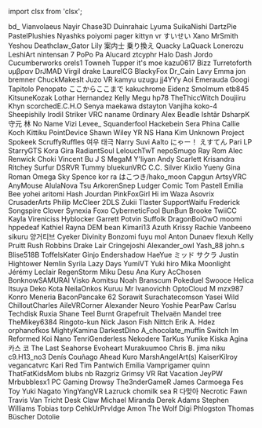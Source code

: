 ﻿import clsx from 'clsx';


<!-- Reminder that not only HTML chars have to be escaped, MDX chars also need to be (such as a space followed by an underscore). -->
<Patronelt k="5" ias="1" sp="1" >bd&#0095;</Patronelt> <Patronelt k="3" ias="1" sp="1" >Vianvolaeus</Patronelt> <Patronelt k="3" ias="1" sp="1" >Nayir</Patronelt> <Patronelt k="3" ias="1" sp="0" >Chase3D</Patronelt> <Patronelt k="2" ias="1" sp="1" >Duinrahaic</Patronelt> 
<Patronelt k="2" ias="1" sp="1" >Lyuma</Patronelt> <Patronelt k="2" ias="1" sp="1" >SuikaNishi</Patronelt> <Patronelt k="2" ias="1" sp="1" >DartzPie</Patronelt> <Patronelt k="2" ias="1" sp="1" >PastelPlushies</Patronelt> <Patronelt k="2" ias="1" sp="1" >Nyashks</Patronelt> 
<Patronelt k="2" ias="1" sp="1" >poiyomi</Patronelt> <Patronelt k="2" ias="1" sp="1" >pager</Patronelt> <Patronelt k="2" ias="1" sp="1" >kittyn vr</Patronelt> <Patronelt k="2" ias="1" sp="1" >すいせい</Patronelt> <Patronelt k="2" ias="1" sp="1" >Xano</Patronelt> 
<Patronelt k="2" ias="1" sp="1" >MrSmith</Patronelt> <Patronelt k="2" ias="1" sp="1" >Yeshou</Patronelt> <Patronelt k="2" ias="1" sp="1" >Deathclaw&#0095;Gator</Patronelt> <Patronelt k="2" ias="1" sp="1" >Lily</Patronelt> <Patronelt k="2" ias="1" sp="1" >案内士 乗り換え</Patronelt> 
<Patronelt k="2" ias="1" sp="1" >Quacky LaQuack</Patronelt> <Patronelt k="2" ias="1" sp="1" >Lonerozu</Patronelt> <Patronelt k="2" ias="1" sp="1" >LeshiArt</Patronelt> <Patronelt k="2" ias="1" sp="1" >nintensan 7</Patronelt> <Patronelt k="2" ias="1" sp="1" >PoPo Pa</Patronelt> 
<Patronelt k="2" ias="1" sp="0" >Alucard</Patronelt> <Patronelt k="2" ias="1" sp="0" >ztcyphr</Patronelt> <Patronelt k="2" ias="1" sp="0" >Halo Dash</Patronelt> <Patronelt k="0" ias="1" sp="1" >Jordo</Patronelt> <Patronelt k="0" ias="0" sp="1" >Cucumberworks</Patronelt> 
<Patronelt k="0" ias="0" sp="1" >orels1</Patronelt> <Patronelt k="0" ias="1" sp="1" >Towneh</Patronelt> <Patronelt k="0" ias="0" sp="1" >Tupper</Patronelt> <Patronelt k="0" ias="0" sp="1" >it&#0039;s moe</Patronelt> <Patronelt k="0" ias="1" sp="1" >kazu0617</Patronelt> 
<Patronelt k="0" ias="1" sp="1" >Bizz</Patronelt> <Patronelt k="0" ias="1" sp="1" >Turretoforth</Patronelt> <Patronelt k="0" ias="1" sp="1" >υμβραν</Patronelt> <Patronelt k="0" ias="1" sp="1" >DrJMAD</Patronelt> <Patronelt k="0" ias="0" sp="1" >Virgil drake</Patronelt> 
<Patronelt k="0" ias="0" sp="1" >LaurelCG</Patronelt> <Patronelt k="0" ias="0" sp="1" >BlackyFox</Patronelt> <Patronelt k="0" ias="1" sp="1" >Dr&#0095;Cain</Patronelt> <Patronelt k="0" ias="0" sp="1" >Lavy</Patronelt> <Patronelt k="0" ias="1" sp="1" >Emma</Patronelt> 
<Patronelt k="0" ias="1" sp="1" >jon bremner</Patronelt> <Patronelt k="0" ias="1" sp="1" >ChuckMakesIt</Patronelt> <Patronelt k="0" ias="0" sp="1" >Juzo VR</Patronelt> <Patronelt k="0" ias="1" sp="1" >kamyu</Patronelt> <Patronelt k="0" ias="1" sp="1" >uzugu</Patronelt> 
<Patronelt k="0" ias="0" sp="1" >jj4YYy</Patronelt> <Patronelt k="0" ias="1" sp="1" >Aoi Emerauda</Patronelt> <Patronelt k="0" ias="1" sp="1" >Googi</Patronelt> <Patronelt k="0" ias="1" sp="1" >Tapitolo Penopato</Patronelt> <Patronelt k="0" ias="1" sp="1" >ここからここまで</Patronelt> 
<Patronelt k="0" ias="1" sp="1" >kakuchrome</Patronelt> <Patronelt k="0" ias="1" sp="1" >Eidenz</Patronelt> <Patronelt k="0" ias="1" sp="1" >Smolmum</Patronelt> <Patronelt k="0" ias="1" sp="1" >etb845</Patronelt> <Patronelt k="0" ias="1" sp="1" >KitsuneKozak</Patronelt> 
<Patronelt k="0" ias="1" sp="1" >Lothar Hernandez</Patronelt> <Patronelt k="0" ias="1" sp="1" >Kelly</Patronelt> <Patronelt k="0" ias="1" sp="1" >Megu</Patronelt> <Patronelt k="0" ias="1" sp="1" >hp78</Patronelt> <Patronelt k="0" ias="1" sp="1" >TheThiccWitch</Patronelt> 
<Patronelt k="0" ias="1" sp="1" >Doujiiru</Patronelt> <Patronelt k="0" ias="1" sp="1" >Khyn</Patronelt> <Patronelt k="0" ias="0" sp="1" >scorchedE&#0046;C&#0046;H&#0046;O</Patronelt> <Patronelt k="0" ias="1" sp="1" >Senya</Patronelt> <Patronelt k="0" ias="0" sp="1" >maekawa</Patronelt> 
<Patronelt k="0" ias="1" sp="1" >dstayton</Patronelt> <Patronelt k="0" ias="1" sp="1" >Vanjiha</Patronelt> <Patronelt k="0" ias="1" sp="1" >koko&#0045;4</Patronelt> <Patronelt k="0" ias="1" sp="1" >Sheepishily</Patronelt> <Patronelt k="0" ias="0" sp="1" >Irodil Striker</Patronelt> 
<Patronelt k="0" ias="1" sp="1" >VRC naname</Patronelt> <Patronelt k="0" ias="1" sp="1" >0rdinary</Patronelt> <Patronelt k="0" ias="0" sp="1" >Alex Beadle</Patronelt> <Patronelt k="0" ias="1" sp="1" >Ishtãr</Patronelt> <Patronelt k="0" ias="1" sp="1" >DsharpK</Patronelt> 
<Patronelt k="0" ias="1" sp="1" >守元 林</Patronelt> <Patronelt k="0" ias="1" sp="1" >No Name</Patronelt> <Patronelt k="0" ias="1" sp="1" >Vizi</Patronelt> <Patronelt k="0" ias="1" sp="1" >Levee&#0095;</Patronelt> <Patronelt k="0" ias="1" sp="1" >Squanderfool</Patronelt> 
<Patronelt k="0" ias="1" sp="1" >Hackebein</Patronelt> <Patronelt k="0" ias="1" sp="1" >Sera Phina</Patronelt> <Patronelt k="0" ias="0" sp="1" >Callie Koch</Patronelt> <Patronelt k="0" ias="1" sp="1" >Kittiku</Patronelt> <Patronelt k="0" ias="1" sp="1" >PointDevice</Patronelt> 
<Patronelt k="0" ias="1" sp="1" >Shawn Wiley</Patronelt> <Patronelt k="0" ias="0" sp="1" >YR NS</Patronelt> <Patronelt k="0" ias="0" sp="1" >Hana Kim</Patronelt> <Patronelt k="0" ias="0" sp="1" >Unknown</Patronelt> <Patronelt k="0" ias="1" sp="1" >Project</Patronelt> 
<Patronelt k="0" ias="1" sp="1" >Spokeek</Patronelt> <Patronelt k="0" ias="1" sp="1" >ScruffyRuffles</Patronelt> <Patronelt k="0" ias="1" sp="1" >여우 태극</Patronelt> <Patronelt k="0" ias="1" sp="1" >Narry</Patronelt> <Patronelt k="0" ias="1" sp="1" >Suvi Aalto</Patronelt> 
<Patronelt k="0" ias="1" sp="1" >にゃー！</Patronelt> <Patronelt k="0" ias="1" sp="1" >えすてん</Patronelt> <Patronelt k="0" ias="1" sp="1" >Pari</Patronelt> <Patronelt k="0" ias="1" sp="1" >LP</Patronelt> <Patronelt k="0" ias="1" sp="1" >StarryGTS</Patronelt> 
<Patronelt k="0" ias="1" sp="1" >Kora Gira</Patronelt> <Patronelt k="0" ias="1" sp="1" >RadiantSoul</Patronelt> <Patronelt k="0" ias="1" sp="1" >LelouchTwT</Patronelt> <Patronelt k="0" ias="0" sp="1" >nepoSmugo</Patronelt> <Patronelt k="0" ias="1" sp="1" >Ray Rom</Patronelt> 
<Patronelt k="0" ias="1" sp="1" >Alec Renwick</Patronelt> <Patronelt k="0" ias="1" sp="1" >Choki</Patronelt> <Patronelt k="0" ias="1" sp="1" >Vincent Bu</Patronelt> <Patronelt k="0" ias="1" sp="1" >J S</Patronelt> <Patronelt k="0" ias="1" sp="1" >MegaM</Patronelt> 
<Patronelt k="0" ias="1" sp="1" >Y&#0039;liyan</Patronelt> <Patronelt k="0" ias="1" sp="1" >Andy</Patronelt> <Patronelt k="0" ias="1" sp="1" >Scarlett</Patronelt> <Patronelt k="0" ias="1" sp="1" >Krisandra Ritchey</Patronelt> <Patronelt k="0" ias="1" sp="1" >Surfur</Patronelt> 
<Patronelt k="0" ias="1" sp="1" >DSRVR</Patronelt> <Patronelt k="0" ias="1" sp="1" >Tummy</Patronelt> <Patronelt k="0" ias="1" sp="1" >bluekunVRC</Patronelt> <Patronelt k="0" ias="1" sp="1" >C&#0046;C&#0046; Silver</Patronelt> <Patronelt k="0" ias="1" sp="1" >Kixlio Yueny</Patronelt> 
<Patronelt k="0" ias="0" sp="1" >Gina Roman</Patronelt> <Patronelt k="0" ias="1" sp="1" >Omega</Patronelt> <Patronelt k="0" ias="0" sp="1" >Sky Spence</Patronelt> <Patronelt k="0" ias="1" sp="1" >kor ra</Patronelt> <Patronelt k="0" ias="1" sp="1" >はこつき&#0047;hako&#0095;moon</Patronelt> 
<Patronelt k="0" ias="0" sp="1" >Capgun</Patronelt> <Patronelt k="0" ias="1" sp="1" >ArtsyVRC</Patronelt> <Patronelt k="0" ias="1" sp="1" >AnyMouse</Patronelt> <Patronelt k="0" ias="1" sp="1" >AlulaNova</Patronelt> <Patronelt k="0" ias="0" sp="1" >Tsu</Patronelt> 
<Patronelt k="0" ias="1" sp="1" >ArkorenSnep</Patronelt> <Patronelt k="0" ias="1" sp="1" >Ludger</Patronelt> <Patronelt k="0" ias="1" sp="1" >Comic Tom</Patronelt> <Patronelt k="0" ias="1" sp="1" >Pastell Emilia</Patronelt> <Patronelt k="0" ias="1" sp="1" >Bee</Patronelt> 
<Patronelt k="0" ias="1" sp="1" >yohei aritomi</Patronelt> <Patronelt k="0" ias="1" sp="1" >Hash Jourdan</Patronelt> <Patronelt k="0" ias="1" sp="1" >PinkFoxGirl</Patronelt> <Patronelt k="0" ias="0" sp="1" >Hi im Waza</Patronelt> <Patronelt k="0" ias="1" sp="1" >Asovrix</Patronelt> 
<Patronelt k="0" ias="0" sp="1" >CrusaderArts</Patronelt> <Patronelt k="0" ias="1" sp="1" >Philip McCleer</Patronelt> <Patronelt k="0" ias="1" sp="1" >2DLS</Patronelt> <Patronelt k="0" ias="1" sp="1" >Zukii</Patronelt> <Patronelt k="0" ias="0" sp="1" >Tlaster</Patronelt> 
<Patronelt k="0" ias="1" sp="1" >SupportWaifu</Patronelt> <Patronelt k="0" ias="1" sp="1" >Frederick</Patronelt> <Patronelt k="0" ias="1" sp="1" >Songspire</Patronelt> <Patronelt k="0" ias="0" sp="1" >Clover</Patronelt> <Patronelt k="0" ias="1" sp="1" >Synexia Foxo</Patronelt> 
<Patronelt k="0" ias="0" sp="1" >CyberneticFool</Patronelt> <Patronelt k="0" ias="1" sp="1" >BunBun</Patronelt> <Patronelt k="0" ias="1" sp="1" >Brooke</Patronelt> <Patronelt k="0" ias="1" sp="1" >TwiiCC</Patronelt> <Patronelt k="0" ias="1" sp="1" >Kayla</Patronelt> 
<Patronelt k="0" ias="1" sp="1" >Vireniciss</Patronelt> <Patronelt k="0" ias="1" sp="1" >Hyblocker</Patronelt> <Patronelt k="0" ias="1" sp="1" >Garrett Potvin</Patronelt> <Patronelt k="0" ias="1" sp="1" >Suffolk</Patronelt> <Patronelt k="0" ias="1" sp="1" >DragonBoiOwO</Patronelt> 
<Patronelt k="0" ias="1" sp="1" >moomi</Patronelt> <Patronelt k="0" ias="0" sp="1" >hppedeaf</Patronelt> <Patronelt k="0" ias="0" sp="1" >Kathiel Rayna</Patronelt> <Patronelt k="0" ias="1" sp="1" >DEM bean</Patronelt> <Patronelt k="0" ias="0" sp="1" >Kimari13</Patronelt> 
<Patronelt k="0" ias="1" sp="1" >Azuth</Patronelt> <Patronelt k="0" ias="0" sp="1" >Krissy</Patronelt> <Patronelt k="0" ias="0" sp="1" >Rachie</Patronelt> <Patronelt k="0" ias="1" sp="1" >Vanbeeno</Patronelt> <Patronelt k="0" ias="1" sp="1" >sikuru</Patronelt> 
<Patronelt k="0" ias="0" sp="1" >양거티브</Patronelt> <Patronelt k="0" ias="0" sp="1" >Cyeker</Patronelt> <Patronelt k="0" ias="1" sp="1" >Divinity</Patronelt> <Patronelt k="0" ias="1" sp="1" >Bonzomi</Patronelt> <Patronelt k="0" ias="1" sp="1" >fuyu</Patronelt> 
<Patronelt k="0" ias="1" sp="1" >mol</Patronelt> <Patronelt k="0" ias="1" sp="1" >Anton Dunaev</Patronelt> <Patronelt k="0" ias="0" sp="1" >flexuh</Patronelt> <Patronelt k="0" ias="1" sp="1" >Kelly Pruitt</Patronelt> <Patronelt k="0" ias="1" sp="1" >Rush Robbins</Patronelt> 
<Patronelt k="0" ias="1" sp="1" >Drake Lair</Patronelt> <Patronelt k="0" ias="1" sp="1" >Cringejoshi</Patronelt> <Patronelt k="0" ias="1" sp="1" >Alexander&#0095;owl</Patronelt> <Patronelt k="0" ias="0" sp="1" >Yash&#0095;88</Patronelt> <Patronelt k="0" ias="1" sp="1" >john&#0046;s</Patronelt> 
<Patronelt k="0" ias="1" sp="1" >Blise518B</Patronelt> <Patronelt k="0" ias="1" sp="1" >ToffelsKater</Patronelt> <Patronelt k="0" ias="1" sp="1" >Ginjo</Patronelt> <Patronelt k="0" ias="1" sp="1" >Endershadow</Patronelt> <Patronelt k="0" ias="1" sp="1" >HaeYue</Patronelt> 
<Patronelt k="0" ias="1" sp="1" >ミッド サクラ</Patronelt> <Patronelt k="0" ias="1" sp="1" >Justin Hightower</Patronelt> <Patronelt k="0" ias="0" sp="1" >Nemlin</Patronelt> <Patronelt k="0" ias="1" sp="1" >Syrila</Patronelt> <Patronelt k="0" ias="1" sp="1" >Lazy Days</Patronelt> 
<Patronelt k="0" ias="1" sp="1" >YumiVT</Patronelt> <Patronelt k="0" ias="1" sp="1" >Yuki hiro</Patronelt> <Patronelt k="0" ias="1" sp="1" >Mika Moonlight</Patronelt> <Patronelt k="0" ias="0" sp="1" >Jérémy Leclair</Patronelt> <Patronelt k="0" ias="1" sp="1" >RegenStorm</Patronelt> 
<Patronelt k="0" ias="1" sp="1" >Miku Desu</Patronelt> <Patronelt k="0" ias="1" sp="1" >Ana Kury</Patronelt> <Patronelt k="0" ias="1" sp="1" >AcChosen</Patronelt> <Patronelt k="0" ias="1" sp="1" >BonknowSAMURAI</Patronelt> <Patronelt k="0" ias="1" sp="1" >Visko</Patronelt> 
<Patronelt k="0" ias="1" sp="1" >Aomitsu</Patronelt> <Patronelt k="0" ias="1" sp="1" >Noah Branscum</Patronelt> <Patronelt k="0" ias="1" sp="1" >Pokeduel</Patronelt> <Patronelt k="0" ias="1" sp="1" >Swooce</Patronelt> <Patronelt k="0" ias="1" sp="1" >Helica Itsuya</Patronelt> 
<Patronelt k="0" ias="1" sp="1" >Deko</Patronelt> <Patronelt k="0" ias="0" sp="1" >Kota</Patronelt> <Patronelt k="0" ias="1" sp="1" >NeilaOnkos</Patronelt> <Patronelt k="0" ias="1" sp="1" >Kuruu</Patronelt> <Patronelt k="0" ias="0" sp="1" >Mr Ivanovichh</Patronelt> 
<Patronelt k="0" ias="1" sp="1" >OptoCloud</Patronelt> <Patronelt k="0" ias="1" sp="1" >M</Patronelt> <Patronelt k="0" ias="0" sp="1" >mzx987</Patronelt> <Patronelt k="0" ias="0" sp="1" >Konro</Patronelt> <Patronelt k="0" ias="0" sp="1" >Meneria</Patronelt> 
<Patronelt k="0" ias="1" sp="1" >BaconPancake 62</Patronelt> <Patronelt k="0" ias="0" sp="1" >Sorawit Surachatecomson</Patronelt> <Patronelt k="0" ias="1" sp="1" >Yasei Wild</Patronelt> <Patronelt k="0" ias="1" sp="1" >ChilloutCharles</Patronelt> <Patronelt k="0" ias="1" sp="1" >AileVRCorner</Patronelt> 
<Patronelt k="0" ias="0" sp="1" >Alexander</Patronelt> <Patronelt k="0" ias="0" sp="1" >Neuro</Patronelt> <Patronelt k="0" ias="1" sp="1" >Yoshie</Patronelt> <Patronelt k="0" ias="1" sp="1" >PearPaw</Patronelt> <Patronelt k="0" ias="1" sp="1" >Carlsu</Patronelt> 
<Patronelt k="0" ias="1" sp="1" >Techdisk</Patronelt> <Patronelt k="0" ias="0" sp="1" >Ruxia</Patronelt> <Patronelt k="0" ias="1" sp="1" >Shane Teel</Patronelt> <Patronelt k="0" ias="1" sp="1" >Burnt Grapefruit</Patronelt> <Patronelt k="0" ias="1" sp="1" >Thelvaën Mandel</Patronelt> 
<Patronelt k="0" ias="0" sp="1" >tree</Patronelt> <Patronelt k="0" ias="1" sp="1" >TheMikey6384</Patronelt> <Patronelt k="0" ias="1" sp="1" >Ringoto&#0045;kun</Patronelt> <Patronelt k="0" ias="0" sp="1" >Nick</Patronelt> <Patronelt k="0" ias="1" sp="1" >Jason Fish</Patronelt> 
<Patronelt k="0" ias="1" sp="1" >Nittch</Patronelt> <Patronelt k="0" ias="0" sp="1" >Erik A&#0046; Hdez</Patronelt> <Patronelt k="0" ias="1" sp="1" >orphanofkos</Patronelt> <Patronelt k="0" ias="1" sp="1" >MightyKamina</Patronelt> <Patronelt k="0" ias="0" sp="1" >DarkestDino</Patronelt> 
<Patronelt k="0" ias="1" sp="1" >A&#0095;chocolate&#0095;muffin</Patronelt> <Patronelt k="0" ias="0" sp="1" >Switch</Patronelt> <Patronelt k="0" ias="1" sp="1" >Im Reformed</Patronelt> <Patronelt k="0" ias="1" sp="1" >Koi Nano</Patronelt> <Patronelt k="0" ias="1" sp="1" >TenriGenderless</Patronelt> 
<Patronelt k="0" ias="1" sp="1" >Nekodere</Patronelt> <Patronelt k="0" ias="0" sp="1" >TarKus</Patronelt> <Patronelt k="0" ias="1" sp="1" >Yunike</Patronelt> <Patronelt k="0" ias="0" sp="1" >Kiska Agina</Patronelt> <Patronelt k="0" ias="0" sp="1" >카스 코</Patronelt> 
<Patronelt k="0" ias="1" sp="1" >The Last Seahorse</Patronelt> <Patronelt k="0" ias="1" sp="1" >Evoheart</Patronelt> <Patronelt k="0" ias="1" sp="1" >Murakuumoo</Patronelt> <Patronelt k="0" ias="1" sp="1" >Chris B&#0046;</Patronelt> <Patronelt k="0" ias="0" sp="1" >jima niku</Patronelt> 
<Patronelt k="0" ias="1" sp="1" >c9&#0046;H13&#0095;no3</Patronelt> <Patronelt k="0" ias="0" sp="1" >Denís Couñago</Patronelt> <Patronelt k="0" ias="1" sp="1" >Ahead</Patronelt> <Patronelt k="0" ias="0" sp="1" >Kuro</Patronelt> <Patronelt k="0" ias="1" sp="1" >MarshAngelArt&#0040;s&#0041;</Patronelt> 
<Patronelt k="0" ias="1" sp="1" >KaiserKilroy</Patronelt> <Patronelt k="0" ias="0" sp="1" >vegancatvrc</Patronelt> <Patronelt k="0" ias="1" sp="1" >Kari Red</Patronelt> <Patronelt k="0" ias="1" sp="1" >Tim Pantwich</Patronelt> <Patronelt k="0" ias="1" sp="1" >Emilia</Patronelt> 
<Patronelt k="0" ias="0" sp="1" >Vamprigamer</Patronelt> <Patronelt k="0" ias="1" sp="1" >quinn</Patronelt> <Patronelt k="0" ias="0" sp="1" >ThatFatKidsMom</Patronelt> <Patronelt k="0" ias="0" sp="1" >blubs</Patronelt> <Patronelt k="0" ias="0" sp="1" >nb</Patronelt> 
<Patronelt k="0" ias="0" sp="1" >Razgriz</Patronelt> <Patronelt k="0" ias="0" sp="1" >Grimsy VR</Patronelt> <Patronelt k="0" ias="0" sp="1" >Rat Vacation</Patronelt> <Patronelt k="0" ias="0" sp="1" >JeyPW</Patronelt> <Patronelt k="0" ias="1" sp="1" >Mrbubblesx1 PC Gaming</Patronelt> 
<Patronelt k="0" ias="0" sp="1" >Drowsy</Patronelt> <Patronelt k="0" ias="1" sp="1" >The3nderGameR</Patronelt> <Patronelt k="0" ias="1" sp="1" >James Carmoega</Patronelt> <Patronelt k="0" ias="0" sp="1" >Fes Toy</Patronelt> <Patronelt k="0" ias="0" sp="1" >Yuki Nagato</Patronelt> 
<Patronelt k="0" ias="0" sp="1" >YingYangVR</Patronelt> <Patronelt k="0" ias="0" sp="1" >Lazruck</Patronelt> <Patronelt k="0" ias="0" sp="1" >chomilk</Patronelt> <Patronelt k="0" ias="1" sp="1" >sea R</Patronelt> <Patronelt k="0" ias="1" sp="1" >다맞아</Patronelt> 
<Patronelt k="0" ias="1" sp="1" >Necrotic Fawn</Patronelt> <Patronelt k="0" ias="1" sp="1" >Travis Van Tricht</Patronelt> <Patronelt k="0" ias="0" sp="1" >Desk Claw</Patronelt> <Patronelt k="0" ias="1" sp="1" >Michael Miranda</Patronelt> <Patronelt k="0" ias="1" sp="1" >Derek Adams</Patronelt> 
<Patronelt k="0" ias="0" sp="1" >Stephen Williams</Patronelt> <Patronelt k="0" ias="1" sp="1" >Tobias torp</Patronelt> <Patronelt k="0" ias="1" sp="1" >CehkUrPrvldge</Patronelt> <Patronelt k="0" ias="1" sp="1" >Amon The Wolf</Patronelt> <Patronelt k="0" ias="1" sp="1" >Digi</Patronelt> 
<Patronelt k="0" ias="1" sp="1" >Phlogston</Patronelt> <Patronelt k="0" ias="1" sp="1" >Thomas Büscher</Patronelt> <Patronelt k="0" ias="1" sp="1" >Dotolie</Patronelt> 